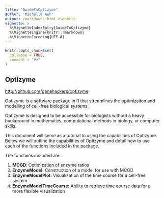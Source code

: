 ```yaml
---
title: "GuideToOptizyme"
author: "Michelle Awh"
output: rmarkdown::html_vignette
vignette: >
  %\VignetteIndexEntry{GuideToOptizyme}
  %\VignetteEngine{knitr::rmarkdown}
  %\VignetteEncoding{UTF-8}
---
```


```r
knitr::opts_chunk$set(
  collapse = TRUE,
  comment = "#>"
)
```


## Optizyme

 <http://github.com/genehackers/optizyme>

Optizyme is a software package in R that streamlines the optimization and modelling of cell-free biological systems.

Optizyme is designed to be accessible for biologists without a heavy background in mathematics, computational methods in biology, or computer skills.

This document will serve as a tutorial to using the capabilities of Optizyme. Below we will outline the capabilities of Optizyme and detail how to use each of the functions included in the package. 

The functions included are:

1. **MCGD**: Optimization of enzyme ratios
2. **EnzymeModel**: Construction of a model for use with MCGD
3. **EnzymeModelPlot**: Visualization of the time course for a cell-free system
4. **EnzymeModelTimeCourse**: Ability to retrieve time course data for a more flexible visualization

```r

```
